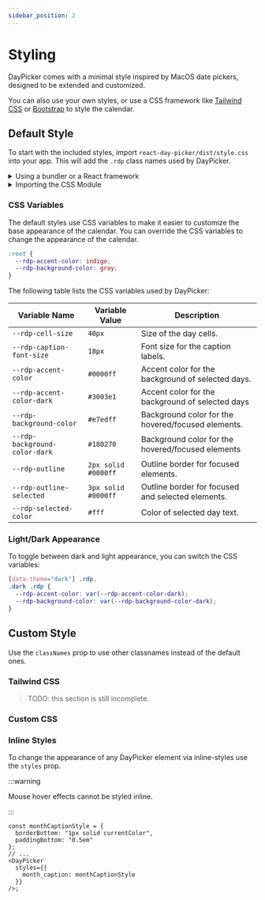 ```yaml
---
sidebar_position: 2
---
```


# Styling

DayPicker comes with a minimal style inspired by MacOS date pickers, designed to be extended and customized.

You can also use your own styles, or use a CSS framework like [Tailwind CSS](https://tailwindcss.com) or [Bootstrap](https://getbootstrap.com) to style the calendar.

## Default Style

To start with the included styles, import `react-day-picker/dist/style.css` into your app. This will add the `.rdp` class names used by DayPicker.

<details>
<summary>Using a bundler or a React framework</summary>

If you are using a React framework, such as [Next.js](http://nextjs.org) or [Gatsby](https://www.gatsbyjs.com), or a bundler like Webpack with [css-loader](https://webpack.js.org/loaders/css-loader/), import the CSS file from your app's main JavaScript or TypeScript file:

```tsx title="./App.jsx"
import "react-day-picker/dist/style.css";
```

</details>

<details>
<summary>Importing the CSS Module</summary>

When using CSS modules, you can import `style.module.css`. Pass the class names to the `classNames` prop.

```tsx title="./DatePicker.jsx"
import { DayPicker } from "react-day-picker";
import { default as defaultStyles } from "react-day-picker/style.module.css";

export function DatePicker() {
  return <DayPicker classNames={defaultStyles} />;
}
```

</details>

### CSS Variables

The default styles use CSS variables to make it easier to customize the base appearance of the calendar. You can override the CSS variables to change the appearance of the calendar.

```css title="./app/global.css"
:root {
  --rdp-accent-color: indigo;
  --rdp-background-color: gray;
}
```

The following table lists the CSS variables used by DayPicker:

| Variable Name                 | Variable Value      | Description                                        |
| ----------------------------- | ------------------- | -------------------------------------------------- |
| `--rdp-cell-size`             | `40px`              | Size of the day cells.                             |
| `--rdp-caption-font-size`     | `18px`              | Font size for the caption labels.                  |
| `--rdp-accent-color`          | `#0000ff`           | Accent color for the background of selected days.  |
| `--rdp-accent-color-dark`     | `#3003e1`           | Accent color for the background of selected days   |
| `--rdp-background-color`      | `#e7edff`           | Background color for the hovered/focused elements. |
| `--rdp-background-color-dark` | `#180270`           | Background color for the hovered/focused elements  |
| `--rdp-outline`               | `2px solid #0000ff` | Outline border for focused elements.               |
| `--rdp-outline-selected`      | `3px solid #0000ff` | Outline border for focused and selected elements.  |
| `--rdp-selected-color`        | `#fff`              | Color of selected day text.                        |

### Light/Dark Appearance

To toggle between dark and light appearance, you can switch the CSS variables:

```css
[data-theme="dark"] .rdp,
.dark .rdp {
  --rdp-accent-color: var(--rdp-accent-color-dark);
  --rdp-background-color: var(--rdp-background-color-dark);
}
```

## Custom Style

Use the `classNames` prop to use other classnames instead of the default ones.

### Tailwind CSS

> TODO: this section is still incomplete.

### Custom CSS

### Inline Styles

To change the appearance of any DayPicker element via inline-styles use the `styles` prop.

:::warning

Mouse hover effects cannot be styled inline.

:::

```tsx
const monthCaptionStyle = {
  borderBottom: "1px solid currentColor",
  paddingBottom: "0.5em"
};
// ...
<DayPicker
  styles={{
    month_caption: monthCaptionStyle
  }}
/>;
```
